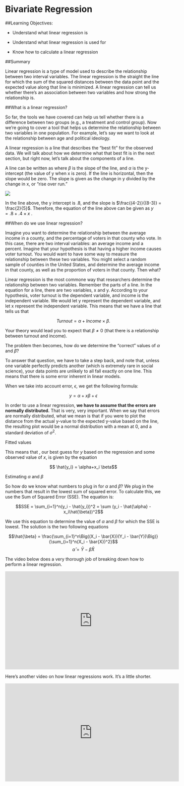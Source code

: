 # Bivariate Regression

##Learning Objectives:

- Understand what linear regression is

- Understand what linear regression is used for

- Know how to calculate a linear regression

##Summary

Linear regression is a type of model used to describe the relationship between two interval variables.  The linear regression is the straight the line for which the sum of the squared distances between the data point and the expected value along that line is minimized.  A linear regression can tell us whether there's an association between two variables and how strong the relationship is.

##What is a linear regression?

So far, the tools we have covered can help us tell whether there is a difference between two groups (e.g., a treatment and control group).  Now we're going to cover a tool that helps us determine the relationship between two variables in one population.  For example, let's say we want to look at the relationship between age and political ideology.  

A linear regression is a line that describes the "best fit" for the observed data.  We will talk about how we determine what that best fit is in the next section, but right now, let's talk about the components of a line. 

A line can be written as  where $\beta$ is the slope of the line, and $\alpha$ is the y-intercept (the value of y when x is zero).  If the line is horizontal, then the slope would be zero.  The slope is given as the change in y divided by the change in x, or "rise over run."

![](/Users/Ian/Dropbox (IsD)/QPM/bookdown-minimal-master/bookdown-minimal-master/_bookdown_files/10.png)

In the line above, the y intercept is .8, and the slope is $\frac{(4-2)}{(8-3)} = \frac{2}{5}$.  Therefore, the equation of the line above can be given as $y=.8+.4 \times x$ .

##When do we use linear regression?

Imagine you want to determine the relationship between the average income in a county, and the percentage of voters in that county who vote.  In this case, there are two interval variables: an average income and a percent.  Imagine that your hypothesis is that having a higher income causes voter turnout.  You would want to have some way to measure the relationship between these two variables.  You might select a random sample of counties in the United States, and determine the average income in that county, as well as the proportion of voters in that county.  Then what? 

Linear regression is the most commone way that researchers determine the relationship between two variables.  Remember the parts of a line.  In the equation for a line, there are two variables, x and y.  According to your hypothesis, voter turnout is the dependent variable, and income is the independent variable.  We would let y represent the dependent variable, and let x represent the independent variable.  This means that we have a line that tells us that

$$Turnout = \alpha + Income \times \beta.$$

Your theory would lead you to expect that $\beta\ne0$ (that there is a relationship between turnout and income).

The problem then becomes, how do we determine the "correct" values of $\alpha$ and $\beta$? 

To answer that question, we have to take a step back, and note that, unless one variable perfectly predicts another (which is extremely rare in social science), your data points are unlikely to all fall exactly on one line.  This means that there is some error inherent in linear models.

When we take into account error, $\epsilon$, we get the following formula:

$$y = \alpha + x \beta + \epsilon $$

In order to use a linear regression, **we have to assume that the errors are normally distributed.**  That is very, very important.  When we say that errors are normally distributed, what we mean is that if you were to plot the distance from the actual y-value to the expected y-value based on the line, the resulting plot would be a normal distribution with a mean at 0, and a standard deviation of $\sigma^2$. 

Fitted values

This means that , our best guess for $y$ based on the regression and some observed value of $x$, is given by the equation

$$ \hat{y_i} = \alpha+x_i \beta$$

Estimating $\alpha$ and $\beta$

So how do we know what numbers to plug in for $\alpha$ and $\beta$?  We plug in the numbers that result in the lowest sum of squared error.  To calculate this, we use the Sum of Squared Error (SSE).  The equation is:

$$SSE = \sum_{i=1}^n(y_i - \hat{y_i})^2 = \sum (y_i - \hat{\alpha} - x_i\hat{\beta})^2$$

We use this equation to determine the value of $\alpha$ and $\beta$ for which the SSE is lowest.  The solution is the two following equations

$$\hat{\beta} = \frac{\sum_{i=1}^n\Big((X_i - \bar{X})(Y_i - \bar{Y})\Big)}{\sum_{i=1}^n(X_i - \bar{X})^2}$$ $$ \hat{\alpha} = \bar{Y} - \hat{\beta}\bar{X}$$

 
The video below does a very thorough job of breaking down how to perform a linear regression. 

<iframe width="560" height="315" src="https://youtube.com/embed/xojW6OEDfC4" frameborder="0" allowfullscreen></iframe>  

Here's another video on how linear regressions work.  It's a little shorter.

<iframe width="560" height="315" src="https://youtube.com/embed/VvQ-QkU8DPs" frameborder="0" allowfullscreen></iframe>  
